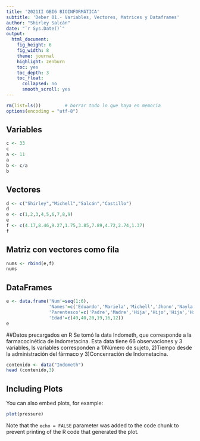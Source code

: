 ```yaml
---
title: '2021II GBI6 BIOINFORMÁTICA'
subtitle: 'Deber 01.- Variables, Vectores, Matrices y Dataframes'
author: "Shirley Salcán"
date: "`r Sys.Date()`"
output:
  html_document:
    fig_height: 6
    fig_width: 8
    theme: journal
    highlight: zenburn
    toc: yes
    toc_depth: 3
    toc_float:
      collapsed: no
      smooth_scroll: yes
---
```


```r
rm(list=ls())         # borrar todo lo que haya en memoria
options(encoding = "utf-8")
```

## Variables
```r
c <- 33
c
a <- 11
a
b <- c/a
b
```

## Vectores
```r
d <- c("Shirley","Michell","Salcán","Castillo")
d
e <- c(1,2,3,4,5,6,7,8,9)
e
f <- c(4.17,8.46,9.27,1.75,3.85,7.89,4.72,2.74,1.37)
f
```

## Matriz con vectores como fila 
```r
nums <- rbind(e,f)
nums

```

## DataFrames
```r
e <- data.frame('Num'=seq(1:6),
                'Names'=c('Eduardo','Mariela','Michell','Jhonn','Nayla','Jeampierr'),
                'Parentesco'=c('Padre','Madre','Hija','Hijo','Hija','Hijo'),
                'Edad'=c(49,40,20,19,16,12))
e

```

##Datos precargados en R
Se tomó la data Indometh, que corresponde a la farmacocinética de Indometacina. Esta data tiene 66 observaciones y 3 variables, ls variables corresponden a 1)Número de sujeto, 2)Tiempo desde la administración del fármaco y 3)Concenración de Indometacina.
```r
contenido <- data("Indometh")
head (contenido,3)
```

## Including Plots

You can also embed plots, for example:

```r
plot(pressure)
```

Note that the `echo = FALSE` parameter was added to the code chunk to prevent printing of the R code that generated the plot.
